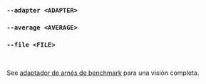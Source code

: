 ### `--adapter <ADAPTER>`
### `--average <AVERAGE>`
### `--file <FILE>`

<br />

See [adaptador de arnés de benchmark](/es/docs/explanation/adapters/) para una visión completa.